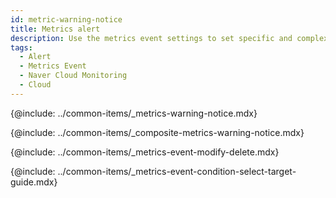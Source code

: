```yaml
---
id: metric-warning-notice
title: Metrics alert
description: Use the metrics event settings to set specific and complex events.
tags:
  - Alert
  - Metrics Event
  - Naver Cloud Monitoring
  - Cloud
---
```


{@include: ../common-items/_metrics-warning-notice.mdx} 

{@include: ../common-items/_composite-metrics-warning-notice.mdx} 

{@include: ../common-items/_metrics-event-modify-delete.mdx}

{@include: ../common-items/_metrics-event-condition-select-target-guide.mdx}
